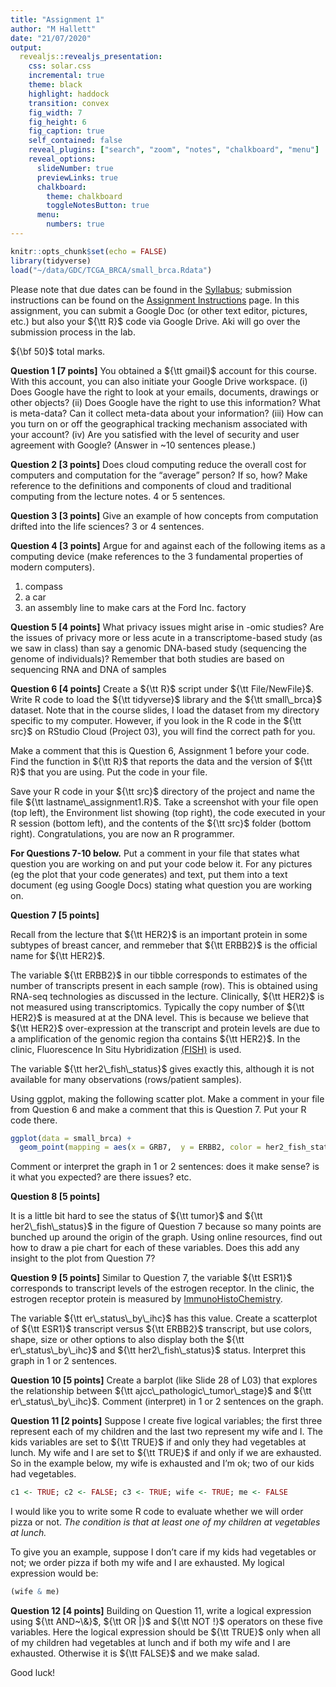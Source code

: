 ```yaml
---
title: "Assignment 1"
author: "M Hallett"
date: "21/07/2020"
output: 
  revealjs::revealjs_presentation:
    css: solar.css
    incremental: true
    theme: black
    highlight: haddock
    transition: convex
    fig_width: 7
    fig_height: 6
    fig_caption: true
    self_contained: false
    reveal_plugins: ["search", "zoom", "notes", "chalkboard", "menu"]
    reveal_options:
      slideNumber: true
      previewLinks: true
      chalkboard: 
        theme: chalkboard
        toggleNotesButton: true
      menu:
        numbers: true
---
```


```r
knitr::opts_chunk$set(echo = FALSE)
library(tidyverse)
load("~/data/GDC/TCGA_BRCA/small_brca.Rdata")
```

Please note that due dates can be found in the [Syllabus](/Syllabus); submission instructions can be found on the [Assignment Instructions](/Assignments) page. In this assignment, you can submit a Google Doc (or other text editor, pictures, etc.) but also your ${\tt R}$ code via Google Drive. 
Aki will go over the submission process in the lab.

${\bf 50}$ total marks.

__Question 1 [7 points]__ You obtained a ${\tt gmail}$ account for this course. With this account, you can also initiate your Google Drive workspace. (i) Does Google have the right to look at your emails, documents, drawings or other objects? (ii) Does Google have the right to use this information? What is meta-data? Can it collect meta-data about your information? (iii) How can you turn on or off the geographical tracking mechanism associated with your account? (iv) Are you satisfied with the level of security and user agreement with Google? (Answer in ~10 sentences please.)

__Question 2 [3 points]__ Does cloud computing reduce the overall cost for computers and computation for the "average" person? If so, how? Make reference to the definitions and components of cloud and traditional computing from the lecture notes. 4 or 5 sentences.

__Question 3 [3 points]__ Give an example of how concepts from computation drifted into the life sciences? 3 or 4 sentences.

__Question 4 [3 points]__ Argue for and against each of the following items as a computing device (make references to the 3 fundamental properties of modern computers).

1. compass
2. a car
3. an assembly line to make cars at the Ford Inc. factory

__Question 5 [4 points]__ 
What privacy issues might arise in -omic studies? Are the issues of privacy more or less acute in a transcriptome-based study (as we saw in class) than say a genomic DNA-based study (sequencing the genome of individuals)? Remember that both studies are based on sequencing RNA and DNA of samples

__Question 6 [4 points]__
Create a ${\tt R}$ script under ${\tt File/NewFile}$. 
Write  R code to load the ${\tt tidyverse}$ library and the ${\tt small\_brca}$ dataset.
Note that in the course slides, I load the dataset from my directory specific to my computer.
However, if you look in the R code in the ${\tt src}$ on RStudio Cloud (Project 03), you will find the correct path for you.  

Make a comment that this is Question 6, Assignment 1 before your code. Find the function in ${\tt R}$ that reports the data and the version of ${\tt R}$ that you are using. Put the code in your file.

Save your R code in your ${\tt src}$ directory of the project and name the file ${\tt lastname\_assignment1.R}$. Take a screenshot with your file open (top left), the Environment list showing (top right), the code executed in your R session (bottom left), and the contents of the ${\tt src}$ folder (bottom right). Congratulations, you are now an R programmer.

__For Questions 7-10 below.__ Put a comment in your file that states what question you are working on and put your code below it. For any pictures (eg the plot that your code generates) and text, put them into a text document (eg using Google Docs) stating what question you are working on. 

__Question 7 [5 points]__

Recall from the lecture that ${\tt HER2}$ is an important protein in some subtypes of breast cancer, and remmeber that ${\tt ERBB2}$ is the official name for ${\tt HER2}$.

The variable ${\tt ERBB2}$ in our tibble corresponds to estimates of the number of transcripts present in each sample (row). This is obtained using RNA-seq technologies as discussed in the lecture. 
Clinically, ${\tt HER2}$ is not measured using transcriptomics. Typically the
copy number of ${\tt HER2}$ is measured at at the DNA level. This is because we believe that 
 ${\tt HER2}$ over-expression at the transcript and protein levels are due to a  amplification of  the genomic region tha contains ${\tt HER2}$. In the clinic, Fluorescence In Situ Hybridization [(FISH)](https://www.genome.gov/about-genomics/fact-sheets/Fluorescence-In-Situ-Hybridization) is used.
 
 The variable ${\tt her2\_fish\_status}$ gives exactly this, although it is not available for many observations (rows/patient samples).


Using ggplot, making the following scatter plot. Make a comment in your file from Question 6 and make a comment that this is Question 7. Put your R code there.

```r
ggplot(data = small_brca) + 
  geom_point(mapping = aes(x = GRB7,  y = ERBB2, color = her2_fish_status, shape=tumor), size = 2) 
```
Comment or interpret the graph in 1 or 2 sentences: does it make sense? is it what you expected? are there issues? etc.

__Question 8 [5 points]__

It is a little bit hard to see the status of ${\tt tumor}$ and  ${\tt her2\_fish\_status}$ in the figure of Question 7 because so many points are bunched up around the origin of the graph.
Using online resources, find out how to draw a pie chart for each of these variables. 
Does this add any insight to  the plot from Question 7?


__Question 9 [5 points]__
Similar to Question 7, the variable ${\tt ESR1}$ corresponds to transcript levels of the estrogen receptor. In the clinic, the estrogen receptor protein is measured by [ImmunoHistoChemistry](https://www.proteinatlas.org/learn/method/immunohistochemistry).

The variable ${\tt er\_status\_by\_ihc}$ has this value.  Create a scatterplot of ${\tt ESR1}$ transcript versus ${\tt ERBB2}$ transcript, but use colors, shape, size or other options to also display both the ${\tt er\_status\_by\_ihc}$ and ${\tt her2\_fish\_status}$ status. 
Interpret this graph in 1 or 2 sentences.

__Question 10 [5 points]__
Create a barplot (like Slide 28 of L03) that explores the relationship between  ${\tt ajcc\_pathologic\_tumor\_stage}$ and ${\tt er\_status\_by\_ihc}$. Comment (interpret) in 1 or 2 sentences 
on the graph.

__Question 11 [2 points]__
Suppose I create five logical variables; the first three represent each of my children
and the last two represent my wife and I.
The kids variables are set to ${\tt TRUE}$ if and only they had vegetables at lunch.
My wife and I are set to ${\tt TRUE}$ if and only if we are exhausted.
So in the example below, my wife is exhausted and I'm ok; two of our kids had vegetables.

```r
c1 <- TRUE; c2 <- FALSE; c3 <- TRUE; wife <- TRUE; me <- FALSE
```

I would like you to write some R code to evaluate whether we will order pizza or not.
_The condition is that at least one of my children at vegetables at lunch._

To give you an example, suppose I don't care if my kids had vegetables or not; 
we order pizza if both my wife and I are exhausted. My logical expression would be:
```r
(wife & me)
```

__Question 12 [4 points]__
Building on Question 11,  write a logical expression using ${\tt AND~\&}$, ${\tt OR |}$ and ${\tt NOT !}$ operators on these five variables. Here the logical expression should be ${\tt TRUE}$ only when all of my children had vegetables at lunch and if both my wife and I are exhausted. Otherwise it is ${\tt FALSE}$ and we make salad.


Good luck!


